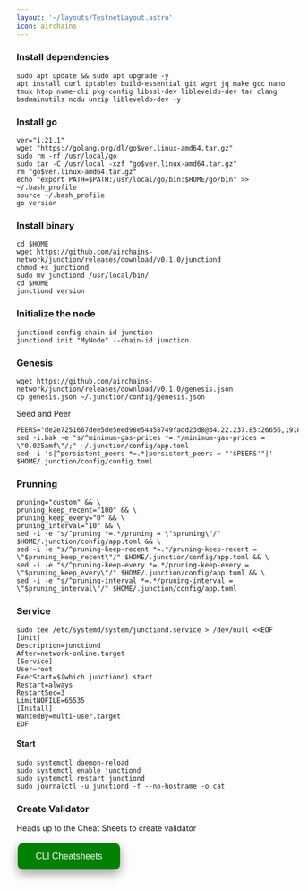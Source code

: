 ```yaml
---
layout: '~/layouts/TestnetLayout.astro'
icon: airchains
---
```


### Install dependencies 

```
sudo apt update && sudo apt upgrade -y
apt install curl iptables build-essential git wget jq make gcc nano tmux htop nvme-cli pkg-config libssl-dev libleveldb-dev tar clang bsdmainutils ncdu unzip libleveldb-dev -y
```

### Install go
```
ver="1.21.1"
wget "https://golang.org/dl/go$ver.linux-amd64.tar.gz"
sudo rm -rf /usr/local/go
sudo tar -C /usr/local -xzf "go$ver.linux-amd64.tar.gz"
rm "go$ver.linux-amd64.tar.gz"
echo "export PATH=$PATH:/usr/local/go/bin:$HOME/go/bin" >> ~/.bash_profile
source ~/.bash_profile
go version
```

### Install binary

```
cd $HOME
wget https://github.com/airchains-network/junction/releases/download/v0.1.0/junctiond
chmod +x junctiond
sudo mv junctiond /usr/local/bin/
cd $HOME
junctiond version
```
### Initialize the node
```
junctiond config chain-id junction
junctiond init "MyNode" --chain-id junction
```

### Genesis
```
wget https://github.com/airchains-network/junction/releases/download/v0.1.0/genesis.json
cp genesis.json ~/.junction/config/genesis.json
```
Seed and Peer
```
PEERS="de2e7251667dee5de5eed98e54a58749fadd23d8@34.22.237.85:26656,1918bd71bc764c71456d10483f754884223959a5@35.240.206.208:26656,48887cbb310bb854d7f9da8d5687cbfca02b9968@35.200.245.190:26656,de2e7251667dee5de5eed98e54a58749fadd23d8@34.22.237.85:26656,8b72b2f2e027f8a736e36b2350f6897a5e9bfeaa@131.153.232.69:26656,d92c7efcb453ba2edab6d80ad6e3b692e3a7e4f5@49.13.120.225:26656,5c5989b5dee8cff0b379c4f7273eac3091c3137b@57.128.74.22:56256,e09fa8cc6b06b99d07560b6c33443023e6a3b9c6@65.21.131.187:26656,0305205b9c2c76557381ed71ac23244558a51099@162.55.65.162:26656,3e5f3247d41d2c3ceeef0987f836e9b29068a3e9@168.119.31.198:56256,086d19f4d7542666c8b0cac703f78d4a8d4ec528@135.148.232.105:26656,976a0fe0a0fa205478beb66addaae3842907c3f6@37.27.48.77:32656,7d6694fb464a9c9761992f695e6ba1d334403986@164.90.228.66:26656,b2e9bebc16bc35e16573269beba67ffea5932e13@95.111.239.250:26656,23152e91e3bd642bef6508c8d6bd1dbedccf9e56@95.111.237.24:26656,c1e9d12d80ec74b8ddbabdec9e0dad71337ba43f@135.181.82.176:26656,3b429f2c994fa76f9443e517fd8b72dcf60e6590@37.27.11.132:26656,84b6ccf69680c9459b3b78ca4ba80313fa9b315a@159.69.208.30:26656,e78a440c57576f3743e6aa9db00438462980927e@5.161.199.115:26656,49fb1316b22c71e455720af15dd552dafb9af39a@5.189.151.175:26656,e831fa909cce0d1807cfcf417e28e782530f5c94@161.97.66.254:26666,db38d672f66df4de01b26e1fa97e1632fbfb1bdf@173.249.57.190:26656,08a0014125bded5fe76b9dc3275b0a58b6841b43@116.203.184.36:26656,6025c1523ad0cd6926ef277cfcf46d82ebb43c21@116.203.24.46:26656,fed2e80e159a23bf9f71f980b501c2304cec2f6d@185.194.216.61:17656,1ad9bdeac0b06f585a9c64261d0705c4cbfd28e7@144.91.99.93:26656,a6384bd23bd728ffa9a8452b12fc865dadf51672@81.200.154.160:26656,5b31fdf605645b44ad615c8b79b1550540895fe5@35.214.147.230:26656,6a3a13d7631823eb6dcd00882243c913c819a125@38.242.196.100:26656,3e182e463425dfa6d4cef83f4bdd67c98c36eba3@195.26.243.208:47656,c97c7a9c11cf3cb059ce89c36f7ff219daa3ada4@195.26.246.26:26656,7d162ef2392d25720d7cdb2cfdf2ccf146e32bac@49.13.234.149:26656,5a161464aa73571f1b7e22204bcf3bdb6fb71f3b@195.26.241.184:26656,bff7c802021ed3b4aaf222da9d42280bfc5dad88@65.109.139.181:26656,c284cbda3ab197001136c39c9df8e45af2038513@34.93.143.222:26656,449297568d9d6d4aa51a93f7a1b1e92e1ec38619@65.108.242.9:26656,611440c7193678ec1cd0c60b55abfca07dfa27cd@95.217.161.97:26656,beec52199d4b28cab6fc3b2f2a2718c6667ac46a@37.27.19.95:26656,226b9c42e81cddd185d435348cd89f87fee37279@135.181.42.46:26656,479b63df84e247c55e80cccd9abbf7100a334fcc@65.108.156.83:26656"
sed -i.bak -e "s/^minimum-gas-prices *=.*/minimum-gas-prices = \"0.025amf\"/;" ~/.junction/config/app.toml
sed -i 's|^persistent_peers *=.*|persistent_peers = "'$PEERS'"|' $HOME/.junction/config/config.toml
```

### Prunning
```
pruning="custom" && \
pruning_keep_recent="100" && \
pruning_keep_every="0" && \
pruning_interval="10" && \
sed -i -e "s/^pruning *=.*/pruning = \"$pruning\"/" $HOME/.junction/config/app.toml && \
sed -i -e "s/^pruning-keep-recent *=.*/pruning-keep-recent = \"$pruning_keep_recent\"/" $HOME/.junction/config/app.toml && \
sed -i -e "s/^pruning-keep-every *=.*/pruning-keep-every = \"$pruning_keep_every\"/" $HOME/.junction/config/app.toml && \
sed -i -e "s/^pruning-interval *=.*/pruning-interval = \"$pruning_interval\"/" $HOME/.junction/config/app.toml
```

### Service
```
sudo tee /etc/systemd/system/junctiond.service > /dev/null <<EOF
[Unit]
Description=junctiond
After=network-online.target
[Service]
User=root
ExecStart=$(which junctiond) start
Restart=always
RestartSec=3
LimitNOFILE=65535
[Install]
WantedBy=multi-user.target
EOF
```

#### Start
```
sudo systemctl daemon-reload
sudo systemctl enable junctiond
sudo systemctl restart junctiond
sudo journalctl -u junctiond -f --no-hostname -o cat
```

### Create Validator

Heads up to the Cheat Sheets to create validator

<a href="https://service.sychonix.com/testnet/airchains/cheat" target="_blank">
  <button style="background-color: green; border: none; color: white; padding: 15px 32px; text-align: center; text-decoration: none; display: inline-block; font-size: 16px; margin: 4px 2px; cursor: pointer; border-radius: 10px; box-shadow: 0 8px 16px 0 rgba(0,0,0,0.2), 0 6px 20px 0 rgba(0,0,0,0.19);" onmouseover="this.style.boxShadow='0 0 0 4px rgba(0,255,0,0.5)'" onmouseout="this.style.boxShadow='0 8px 16px 0 rgba(0,0,0,0.2), 0 6px 20px 0 rgba(0,0,0,0.19)'">CLI Cheatsheets</button>
</a>
